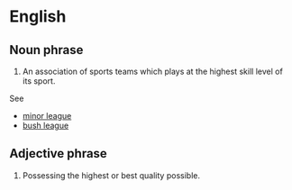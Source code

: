 =English=

==Noun phrase==

#An association of sports teams which plays at the highest skill level of its sport.

See
*[[minor league]]
*[[bush league]]

==Adjective phrase==

#Possessing the highest or best quality possible.